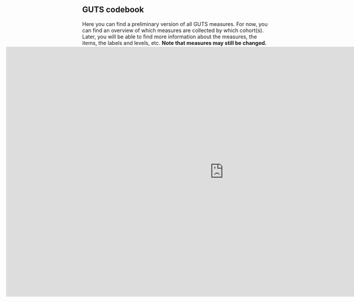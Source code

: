 ## GUTS codebook

Here you can find a preliminary version of all GUTS measures. For now, you can find an overview of which measures are collected by which cohort(s). Later, you will be able to find more information about the measures, the items, the labels and levels, etc. **Note that measures may still be changed.**

<iframe src="https://muldersf.github.io/guts-rdm-codebook/" frameborder="no" scrolling="yes" width="1300px" height="750px" style="-webkit-transform:scale(0.9);-moz-transform-scale(0.9);margin-left: -270px; margin-top: -50px">

</iframe>
